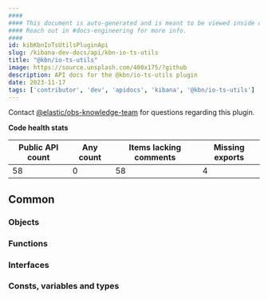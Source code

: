 ```yaml
---
####
#### This document is auto-generated and is meant to be viewed inside our experimental, new docs system.
#### Reach out in #docs-engineering for more info.
####
id: kibKbnIoTsUtilsPluginApi
slug: /kibana-dev-docs/api/kbn-io-ts-utils
title: "@kbn/io-ts-utils"
image: https://source.unsplash.com/400x175/?github
description: API docs for the @kbn/io-ts-utils plugin
date: 2023-11-17
tags: ['contributor', 'dev', 'apidocs', 'kibana', '@kbn/io-ts-utils']
---
```




Contact [@elastic/obs-knowledge-team](https://github.com/orgs/elastic/teams/obs-knowledge-team) for questions regarding this plugin.

**Code health stats**

| Public API count  | Any count | Items lacking comments | Missing exports |
|-------------------|-----------|------------------------|-----------------|
| 58 | 0 | 58 | 4 |

## Common

### Objects
<DocDefinitionList data={kbnIoTsUtilsObj.common.objects}/>

### Functions
<DocDefinitionList data={kbnIoTsUtilsObj.common.functions}/>

### Interfaces
<DocDefinitionList data={kbnIoTsUtilsObj.common.interfaces}/>

### Consts, variables and types
<DocDefinitionList data={kbnIoTsUtilsObj.common.misc}/>


